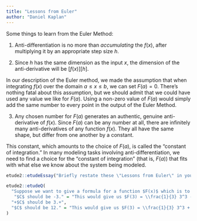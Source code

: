 ```yaml
---
title: "Lessons from Euler"
author: "Daniel Kaplan"
---
```


Some things to learn from the Euler Method:

1. Anti-differentiation is no more than *accumulating* the $f(x)$, after multiplying it by an appropriate step size $h$.

2. Since $h$ has the same dimension as the input $x$, the dimension of the anti-derivative will be [$f(x)$][$h$].

In our description of the Euler method, we made the assumption that when integrating $f(x)$ over the domain $a \leq x \leq b$, we can set $F(a) = 0$.  There's nothing fatal about this assumption, but we should admit that we could have used any value we like for $F(a)$. Using a non-zero value of $F(a)$ would simply add the same number to every point in the output of the Euler Method.

3. Any chosen number for $F(a)$ generates an authentic, genuine anti-derivative of $f(x)$. Since $F(a)$ can be any number at all, there are infinitely many anti-derivatives of any function $f(x)$. They all have the same shape, but differ from one another by a constant.

This constant, which amounts to the choice of $F(a)$, is called the "constant of integration." In many modeling tasks involving anti-differentiation, we need to find a choice for the "constant of integration" (that is, $F(a)$) that fits with what else we know about the system being modeled.

```r
etude2::etudeEssay("Briefly restate these \"Lessons from Euler\" in your own words.")
```


```r
etude2::etudeQ(
  "Suppose we want to give a formula for a function $F(x)$ which is to be the anti-derivative of the function $f(x) \\equiv x^2$. We don't need the Euler method for this simple problem, the answer is $F(x) \\equiv \\frac{1}{3} x^3 + C$. We want to give the correct numeric value for $C$ so that $F(3) = 12$. What should $C$ be?",
   "$C$ should be -3." = "This would give us $F(3) = \\frac{1}{3} 3^3 - 3$, which is 6, not the $F(3) = 12$ asked for.",
  "+$C$ should be 3.+",
  "$C$ should be 12." = "This would give us $F(3) = \\frac{1}{3} 3^3 + 12$, which is 21, not the $F(3) = 12$ asked for."
)
```
